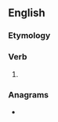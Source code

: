 ==English==

===Etymology===
{{suffix|en|press|eth}}

===Verb===
{{head|en|verb form}}

# {{en-archaic third-person singular of|press}}

===Anagrams===
* {{anagrams|en|a=eehprsst|shepster}}
